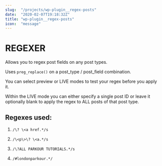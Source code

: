 ```yaml
---
slug:  "/projects/wp-plugin__regex-posts"
date:  "2020-02-07T19:18:32Z"
title: "wp-plugin__regex-posts"
icon:  "message"
---
```


# REGEXER

Allows you to regex post fields on any post types.

Uses `preg_replace()` on a post_type / post_field combination. 

You can select preview or LIVE modes to test your regex before you apply it. 

Within the LIVE mode you can either specify a single post ID or leave it optionally blank to apply the regex to ALL posts of that post type.


## Regexes used:

1. `/\? \<a href.*/s`

1. `/\<p\>\? \<a.*/s`

1. `/\?ALL PARKOUR TUTORIALS.*/s`

1. `/#londonparkour.*/`
